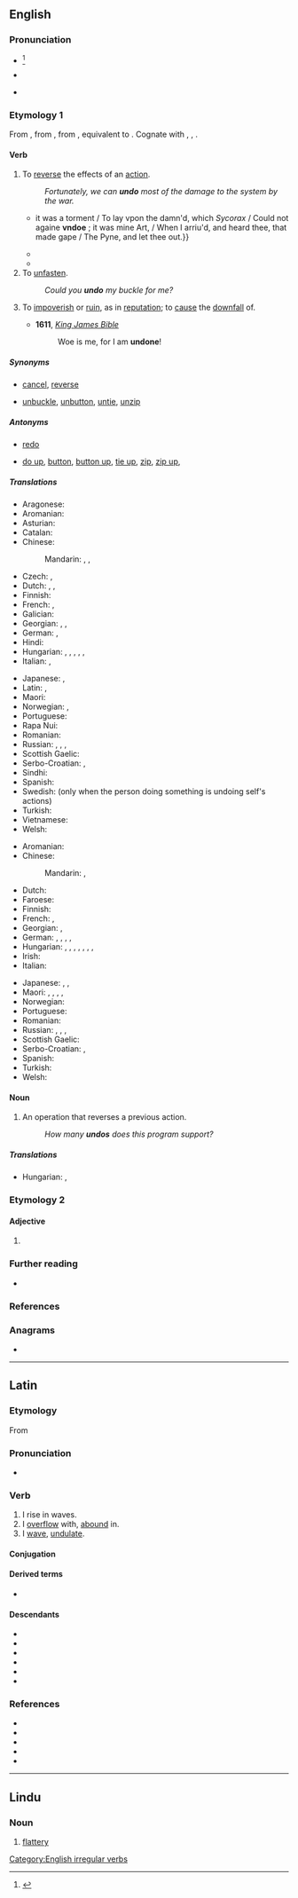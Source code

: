 {{also|-undo}}
==English==

===Pronunciation===
* {{a|US|UK}}<ref>{{R:OED Online}}</ref> {{IPA|en|/ʌnˈduː/}}
* {{rhymes|en|uː}}
* {{homophones|en|undue}} {{qualifier|in [[Wikipedia:Yod-dropping|yod dropping]] dialects}}

===Etymology 1===
From {{inh|en|enm|undōn}}, from {{inh|en|ang|ondōn}}, from {{inh|en|gem-pro|*andadōną|t=to undo}}, equivalent to {{prefix|en|un|do}}. Cognate with {{cog|fy|ûndwaan}}, {{m|fy|ûntdwaan|t=to undo; rid}}, {{cog|nl|ontdoen|t=to undo}}.

====Verb====
{{en-verb|undoes|undoing|undid|undone}} {{tlb|en|transitive}}

# To [[reverse]] the effects of an [[action]].
#: ''Fortunately, we can '''undo''' most of the damage to the system by the war.''
#* {{RQ:Shakespeare Tempest|I|ii|page=4|passage={{w|Prospero|''Pro.''}}{{...}}it was a torment / To lay vpon the damn'd, which ''Sycorax'' / Could not againe '''vndoe''' ; it was mine Art, / When I arriu'd, and heard thee, that made gape / The Pyne, and let thee out.}}
#* {{quote-journal
|en
|date=October 15, 2011
|author=Michael Da Silva
|title=Wigan 1 - 3 Bolton
|work=BBC Sport
|url=http://news.bbc.co.uk/sport2/hi/football/eng_prem/15226200.stm
|page=
|passage=But Wigan '''undid''' their good work by conceding an avoidable second goal deep into first-half injury time.}}
#* {{quote-web|en|title=Thailand: Anti-military party leader faces sedition charges|date=2019-04-06|accessdate=2019-04-06|first=Caleb|last=Quinley|work=Al Jazeera|publisher=Al Jazeera|url=https://www.aljazeera.com/news/2019/04/thailand-anti-military-party-leader-faces-sedition-charges-190406052615231.html|location=Doha|passage=And judging by how well the progressive and youth-favoured party did, many observers suspect this latest round of legal charges are a response to Future Forward's commitment to '''undo''' the legacy of military rule and undertake democratic reforms.}}
# To [[unfasten]].
#: ''Could you '''undo''' my buckle for me?''
# {{lb|en|figuratively}} To [[impoverish]] or [[ruin]], as in [[reputation]]; to [[cause]] the [[downfall]] of.
#* '''1611''', ''[[w:Authorized King James Version|King James Bible]]''
#*: Woe is me, for I am '''undone'''!

=====Synonyms=====
* {{sense|reverse effects}} [[cancel]], [[reverse]]
* {{sense|unfasten}} [[unbuckle]], [[unbutton]], [[untie]], [[unzip]]

=====Antonyms=====
* {{sense|reverse effects}} [[redo]]
* {{sense|unfasten}} [[do up]], [[button]], [[button up]], [[tie up]], [[zip]], [[zip up]],

=====Translations=====
{{trans-top|to reverse}}
* Aragonese: {{t|an|desfer}}
* Aromanian: {{t|rup|disfac}}
* Asturian: {{t|ast|desfacer}}
* Catalan: {{t+|ca|desfer}}
* Chinese:
*: Mandarin: {{t+|cmn|復原|sc=Hani}}, {{t+|cmn|复原|tr=fùyuán|sc=Hani}}, {{t|cmn|重做}}
* Czech: {{t|cs|odčinit}}, {{t|cs|navrátit}}
* Dutch: {{t|nl|ongedaan maken}}, {{t+|nl|tenietdoen}}, {{t+|nl|ontdoen}}
* Finnish: {{t+|fi|kumota}}
* French: {{t+|fr|annuler}}, {{t+|fr|défaire}}
* Galician: {{t|gl|desfacer}}
* Georgian: {{t|ka|გაუქმება|sc=Geor}}, {{t|ka|შებრუნება|sc=Geor}}, {{t|ka|ანულირება}}
* German: {{t|de|rückgängig machen}}, {{t|de|ungeschehen machen}}
* Hindi: {{t+|hi|उधेड़ना}}
* Hungarian: {{t+|hu|visszavon}}, {{t+|hu|visszaállít}}, {{t+|hu|helyreállít}}, {{t+|hu|jóvátesz}}, {{t|hu|visszacsinál}}, {{t|hu|meg nem történtté tesz}}
* Italian: {{t+|it|annullare}}, {{t+|it|disfare}}
{{trans-mid}}
* Japanese: {{t+|ja|取り消す|tr=とりけす, torikesu|sc=Jpan}}, {{qualifier|computing}} {{t|ja|アンドゥ|tr=andu suru|alt=アンドゥする|sc=Jpan}}
* Latin: {{t|la|abrogo}}, {{t+|la|destruo}}
* Maori: {{t|mi|whakakore}}
* Norwegian: {{t|no|rette opp}}, {{t+|no|angre}}
* Portuguese: {{t+|pt|desfazer}}
* Rapa Nui: {{t|rap|kume}}
* Romanian: {{t+|ro|desface}}
* Russian: {{t+|ru|отменя́ть|impf}}, {{t+|ru|отмени́ть|pf}}, {{t+|ru|возвраща́ть|impf}}, {{t+|ru|верну́ть|pf}}
* Scottish Gaelic: {{t|gd|neo-dhèan}}
* Serbo-Croatian: {{t+|sh|opovrgnuti}}, {{t|sh|revertirati}}
* Sindhi: {{t+|sd|اڻڪرڻ}}
* Spanish: {{t+|es|deshacer}}
* Swedish: {{t+|sv|ångra}} (only when the person doing something is undoing self's actions)
* Turkish: {{t+|tr|geri almak}}
* Vietnamese: {{t|vi|hoàn tác}}
* Welsh: {{t+|cy|dad-wneud}}
{{trans-bottom}}

{{trans-top|to unfasten}}
* Aromanian: {{t|rup|disfac}}
* Chinese:
*: Mandarin: {{t+|cmn|解開|sc=Hani}}, {{t+|cmn|解开|tr=jiěkāi|sc=Hani}}
* Dutch: {{t+|nl|losmaken}}
* Faroese: {{t|fo|loysa}}
* Finnish: {{t+|fi|avata}}
* French: {{t+|fr|défaire}}, {{t+|fr|délier}}
* Georgian: {{t|ka|გახსნა}}, {{t|ka|შეხსნა}}
* German: {{t+|de|aufmachen}}, {{t+|de|öffnen}}, {{t|de|losmachen}}, {{t+|de|lösen}}, {{t|de|abschnallen}}
* Hungarian: {{t+|hu|kinyit}}, {{t+|hu|kigombol}}, {{t+|hu|kikapcsol}}, {{t+|hu|kiköt}}, {{t+|hu|kifűz}}, {{t+|hu|kibont}}, {{t+|hu|kicsatol}}, {{t+|hu|kiold}}
* Irish: {{t|ga|scaoil}}
* Italian: {{t+|it|slacciare}}
{{trans-mid}}
* Japanese: {{t+|ja|はずす|tr=hazusu|sc=Jpan}}, {{t+|ja|ほどく|tr=hodoku|sc=Jpan}}, {{t+|ja|解く|tr=とく, toku|sc=Jpan}}
* Maori: {{t|mi|wete}}, {{t|mi|wetewete}}, {{t|mi|wewete}}, {{t|mi|whakamatara}}, {{t|mi|maheno}}
* Norwegian: {{t+|no|løsne}}
* Portuguese: {{t+|pt|desatar}}
* Romanian: {{t+|ro|desface}}
* Russian: {{t+|ru|расстёгивать|impf}}, {{t+|ru|расстегну́ть|pf}}, {{t+|ru|развя́зывать|impf}}, {{t+|ru|развяза́ть|pf}}
* Scottish Gaelic: {{t|gd|fuasgail}}
* Serbo-Croatian: {{t+|sh|razvezati}} {{qualifier|what is tied}}, {{t+|sh|raskopčati|tr=what is buttoned up}} {{qualifier|what is buttoned up}}
* Spanish: {{t+|es|desatar}}
* Turkish: {{t+|tr|çözmek}}
* Welsh: {{t+|cy|datod}}
{{trans-bottom}}

====Noun====
{{en-noun}}

# {{lb|en|computing}} An operation that reverses a previous action.
#: ''How many '''undos''' does this program support?''

=====Translations=====
{{trans-top|an operation that reverses a previous action}}
{{trans-mid}}
* Hungarian: {{t+|hu|visszavonás}}, {{t+|hu|visszaállítás}}
{{trans-bottom}}

===Etymology 2===

====Adjective====
{{head|en|adjective}}

# {{misspelling of|en|undue}}

===Further reading===
* {{pedialite}}

===References===
<references/>

===Anagrams===
* {{anagrams|en|a=dnou|udon}}

[[Category:English irregular verbs]]

----

==Latin==

===Etymology===
From {{m|la|unda||a wave}}

===Pronunciation===
* {{la-IPA|undō}}

===Verb===
{{la-verb|1+|undō}}

# I rise in waves.
# I [[overflow]] with, [[abound]] in.
# I [[wave]], [[undulate]].

====Conjugation====
{{la-conj|1+|undō}}

====Derived terms====
* {{l|la|redundō}}

====Descendants====
* {{desc|rup|undedz|undedz, undari}}
* {{desc|en|undate|bor=1}}
* {{desc|it|ondare}}
* {{desc|pt|undar}}
* {{desc|ro|unda|unda, undare}}
* {{desc|es|ondear}}

===References===
* {{R:L&S}}
* {{R:Elementary Lewis}}
* {{R:Gaffiot}}
* {{R:M&A}}
* {{R:Century 1911|redound}}

----

==Lindu==

===Noun===
{{head|klw|noun}}

# [[flattery]]